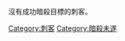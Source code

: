 {{Commons category|Failed assassins}}
沒有成功暗殺目標的刺客。

[[Category:刺客|Category:刺客]]
[[Category:暗殺未遂|Category:暗殺未遂]]
